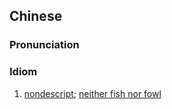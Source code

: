 {{also|不伦不类}}
==Chinese==
{{zh-forms|s=不伦不类|type=22}}

===Pronunciation===
{{zh-pron
|m=不lún 不lèi
|c=bat1 leon4 bat1 leoi6
|cat=id
}}

===Idiom===
{{zh-idiom}}

# [[nondescript]]; [[neither fish nor fowl]]